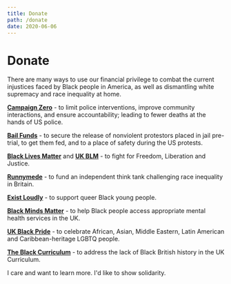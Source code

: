 ```yaml
---
title: Donate
path: /donate
date: 2020-06-06
---
```


<SEO title="Donate" />

# Donate

There are many ways to use our financial privilege to combat the current
injustices faced by Black people in America, as well as dismantling white
supremacy and race inequality at home.

**[Campaign Zero](https://www.joincampaignzero.org/)** - to limit police 
 interventions, improve community interactions, and ensure accountability;
 leading to fewer deaths at the hands of US police.

**[Bail Funds](https://secure.actblue.com/donate/bail_funds_george_floyd)** - 
 to secure the release of nonviolent protestors placed in jail pre-trial, 
 to get them fed, and to a place of safety during the US protests.

**[Black Lives Matter](https://blacklivesmatter.com)** and
 **[UK BLM](https://www.gofundme.com/f/ukblm-fund)** - to fight for Freedom,
 Liberation and Justice.

**[Runnymede](https://www.runnymedetrust.org)** - to fund an independent think
 tank challenging race inequality in Britain.

**[Exist Loudly](https://www.gofundme.com/f/exist-loudly-fund-to-support-queer-black-yp)** - 
 to support queer Black young people.

**[Black Minds Matter](https://www.gofundme.com/f/black-minds-matter-uk)** - 
 to help Black people access appropriate mental health services in the UK.

**[UK Black Pride](https://www.ukblackpride.org.uk)** - to celebrate African,
 Asian, Middle Eastern, Latin American and Caribbean-heritage LGBTQ people.

**[The Black Curriculum](https://www.theblackcurriculum.com)** - to address 
 the lack of Black British history in the UK Curriculum.

<div className="mt-6 flex space-x-4">
    <Link to="/learn" class="flex-initial rounded-lg bg-white text-purple p-3 no-underline">
    I care and want to learn more.
    </Link>
    <Link to="/amplify" class="flex-initial rounded-lg bg-white text-purple p-3 no-underline" >
    I'd like to show solidarity.
    </Link>
</div>
